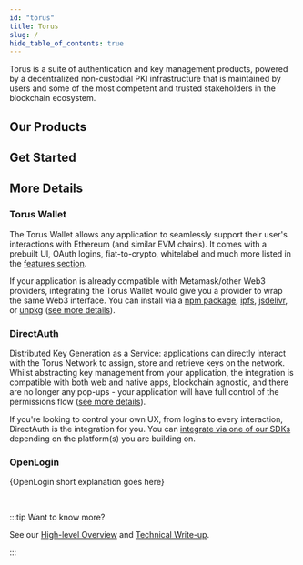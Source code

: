 ```yaml
---
id: "torus"
title: Torus
slug: /
hide_table_of_contents: true
---
```



Torus is a suite of authentication and key management products, powered by a
decentralized non-custodial PKI infrastructure that is maintained by users and
some of the most competent and trusted stakeholders in the blockchain ecosystem.

## Our Products

<ProductStack />

## Get Started

<ProductsGetStarted />

## More Details

### Torus Wallet

The Torus Wallet allows any application to seamlessly support their user's
interactions with Ethereum (and similar EVM chains). It comes with a prebuilt
UI, OAuth logins, fiat-to-crypto, whitelabel and much more listed in the
[features section](torus-wallet/features/).

If your application is already compatible with Metamask/other Web3 providers,
integrating the Torus Wallet would give you a provider to wrap the same Web3
interface. You can install via a
[npm package](https://www.npmjs.com/package/@toruslabs/torus-embed),
[ipfs](torus-wallet/quick-start.mdx#ipfs),
[jsdelivr](https://cdn.jsdelivr.net/npm/@toruslabs/torus-embed), or
[unpkg](https://unpkg.com/@toruslabs/torus-embed)
([see more details](torus-wallet/quick-start)).

### DirectAuth

Distributed Key Generation as a Service: applications can directly interact with
the Torus Network to assign, store and retrieve keys on the network. Whilst
abstracting key management from your application, the integration is compatible
with both web and native apps, blockchain agnostic, and there are no longer any
pop-ups - your application will have full control of the permissions flow
([see more details](direct-auth/what-is-directauth)).

If you're looking to control your own UX, from logins to every interaction,
DirectAuth is the integration for you. You can
[integrate via one of our SDKs](direct-auth/integrating-directauth/README)
depending on the platform(s) you are building on.

### OpenLogin

{OpenLogin short explanation goes here}

<br />

:::tip Want to know more?

See our
[High-level Overview](https://medium.com/toruslabs/what-distributed-key-generation-is-866adc79620)
and [Technical Write-up](how-torus-works/system-architecture).

:::
